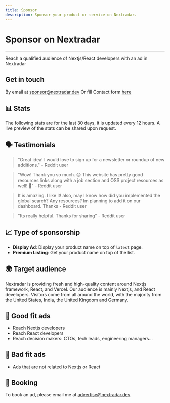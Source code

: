 ```yaml
---
title: Sponsor
description: Sponsor your product or service on Nextradar.
---
```


# Sponsor on Nextradar

---

Reach a qualified audience of Nextjs/React developers with an ad in Nextradar

## Get in touch

By email at [sponsor@nextradar.dev](mailto:sponsor@nextradar.dev) Or fill Contact form [here](https://app.rapidforms.co/p/1d0ca1)


## 📊 Stats
The following stats are for the last 30 days, it is updated every 12 hours. A live preview of the stats can be shared upon request.
<AdStats />

## 🗣️ Testimonials

> "Great idea! I would love to sign up for a newsletter or roundup of new additions." - Reddit user

> "Wow! Thank you so much. 😍 This website has pretty good resources links along with a job section and OSS project resources as well! 🎉" - Reddit user

> It is amazing. I like it! also, may I know how did you implemented the global search? Any resources? Im planning to add it on our dashboard. Thanks - Reddit user

> "Its really helpful. Thanks for sharing" - Reddit user

## 📈 Type of sponsorship

- **Display Ad**: Display your product name on top of `latest` page.
- **Premium Listing**: Get your product name on top of the list.


## 🌍 Target audience
Nextradar is providing fresh and high-quality content around Nextjs framework, React, and Vercel. Our audience is mainly Nextjs, and React developers. Visitors come from all around the world, with the majority from the United States, India, the United Kingdom and Germany.


## 📰 Good fit ads
- Reach Nextjs developers
- Reach React developers
- Reach decision makers: CTOs, tech leads, engineering managers...

## 🚫 Bad fit ads
- Ads that are not related to Nextjs or React


## 📅 Booking

To book an ad, please email me at [advertise@nextradar.dev](mailto:sponsor@nextradar.dev)
